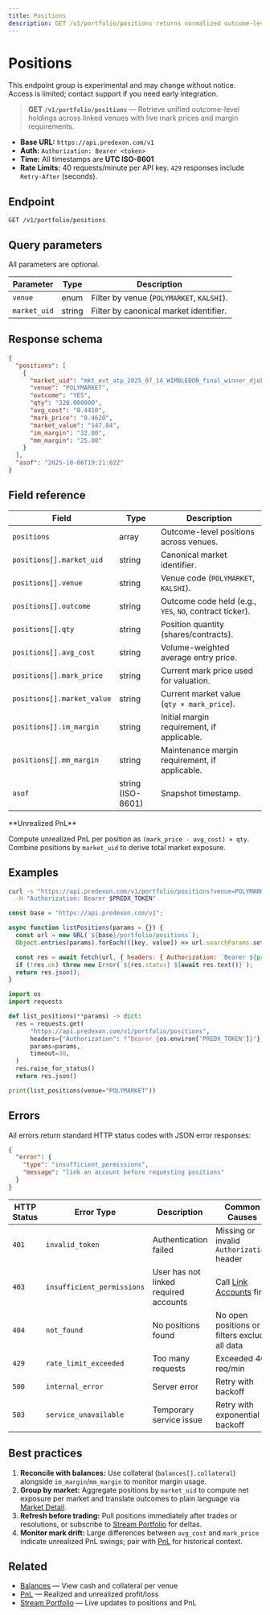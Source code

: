 ```yaml
---
title: Positions
description: GET /v1/portfolio/positions returns normalized outcome-level holdings with live marks.
---
```


# Positions
<Callout type="warning" title="Experimental">
This endpoint group is experimental and may change without notice. Access is limited; contact support if you need early integration.
</Callout>

> **GET `/v1/portfolio/positions`** — Retrieve unified outcome-level holdings across linked venues with live mark prices and margin requirements.

- **Base URL:** `https://api.predexon.com/v1`
- **Auth:** `Authorization: Bearer <token>`
- **Time:** All timestamps are **UTC ISO-8601**
- **Rate Limits:** 40 requests/minute per API key. `429` responses include `Retry-After` (seconds).

## Endpoint

```http
GET /v1/portfolio/positions
```

## Query parameters

All parameters are optional.

| Parameter | Type | Description |
|-----------|------|-------------|
| `venue` | enum | Filter by venue (`POLYMARKET`, `KALSHI`). |
| `market_uid` | string | Filter by canonical market identifier. |

## Response schema

```json
{
  "positions": [
    {
      "market_uid": "mkt_evt_atp_2025_07_14_WIMBLEDON_final_winner_djokovic",
      "venue": "POLYMARKET",
      "outcome": "YES",
      "qty": "320.000000",
      "avg_cost": "0.4410",
      "mark_price": "0.4620",
      "market_value": "147.84",
      "im_margin": "32.00",
      "mm_margin": "25.00"
    }
  ],
  "asof": "2025-10-06T19:21:02Z"
}
```

## Field reference

| Field | Type | Description |
|-------|------|-------------|
| `positions` | array | Outcome-level positions across venues. |
| `positions[].market_uid` | string | Canonical market identifier. |
| `positions[].venue` | string | Venue code (`POLYMARKET`, `KALSHI`). |
| `positions[].outcome` | string | Outcome code held (e.g., `YES`, `NO`, contract ticker). |
| `positions[].qty` | string | Position quantity (shares/contracts). |
| `positions[].avg_cost` | string | Volume-weighted average entry price. |
| `positions[].mark_price` | string | Current mark price used for valuation. |
| `positions[].market_value` | string | Current market value (`qty × mark_price`). |
| `positions[].im_margin` | string | Initial margin requirement, if applicable. |
| `positions[].mm_margin` | string | Maintenance margin requirement, if applicable. |
| `asof` | string (ISO-8601) | Snapshot timestamp. |

<Info>
**Unrealized PnL**

Compute unrealized PnL per position as `(mark_price - avg_cost) × qty`. Combine positions by `market_uid` to derive total market exposure.
</Info>

## Examples

<CodeGroup>

```bash cURL
curl -s "https://api.predexon.com/v1/portfolio/positions?venue=POLYMARKET" \
  -H "Authorization: Bearer $PREDX_TOKEN"
```

```javascript JavaScript
const base = "https://api.predexon.com/v1";

async function listPositions(params = {}) {
  const url = new URL(`${base}/portfolio/positions`);
  Object.entries(params).forEach(([key, value]) => url.searchParams.set(key, value));

  const res = await fetch(url, { headers: { Authorization: `Bearer ${process.env.PREDX_TOKEN}` } });
  if (!res.ok) throw new Error(`${res.status} ${await res.text()}`);
  return res.json();
}
```

```python Python
import os
import requests

def list_positions(**params) -> dict:
  res = requests.get(
      "https://api.predexon.com/v1/portfolio/positions",
      headers={"Authorization": f"Bearer {os.environ['PREDX_TOKEN']}"},
      params=params,
      timeout=30,
  )
  res.raise_for_status()
  return res.json()

print(list_positions(venue="POLYMARKET"))
```

</CodeGroup>

## Errors

All errors return standard HTTP status codes with JSON error responses:

```json
{
  "error": {
    "type": "insufficient_permissions",
    "message": "link an account before requesting positions"
  }
}
```

| HTTP Status | Error Type | Description | Common Causes |
|-------------|------------|-------------|---------------|
| `401` | `invalid_token` | Authentication failed | Missing or invalid `Authorization` header |
| `403` | `insufficient_permissions` | User has not linked required accounts | Call [Link Accounts](/pages/portfolio/link-accounts) first |
| `404` | `not_found` | No positions found | No open positions or filters exclude all data |
| `429` | `rate_limit_exceeded` | Too many requests | Exceeded 40 req/min |
| `500` | `internal_error` | Server error | Retry with backoff |
| `503` | `service_unavailable` | Temporary service issue | Retry with exponential backoff |

## Best practices

1. **Reconcile with balances:** Use collateral (`balances[].collateral`) alongside `im_margin`/`mm_margin` to monitor margin usage.
2. **Group by market:** Aggregate positions by `market_uid` to compute net exposure per market and translate outcomes to plain language via [Market Detail](/pages/discovery/market-detail).
3. **Refresh before trading:** Pull positions immediately after trades or resolutions, or subscribe to [Stream Portfolio](/pages/portfolio/stream) for deltas.
4. **Monitor mark drift:** Large differences between `avg_cost` and `mark_price` indicate unrealized PnL swings; pair with [PnL](/pages/portfolio/pnl) for historical context.

## Related

- [Balances](/pages/portfolio/balances) — View cash and collateral per venue
- [PnL](/pages/portfolio/pnl) — Realized and unrealized profit/loss
- [Stream Portfolio](/pages/portfolio/stream) — Live updates to positions and PnL
